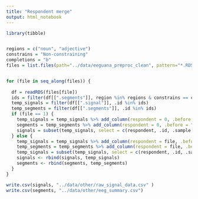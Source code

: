 ```yaml
---
title: "Respondent merge"
output: html_notebook
---
```



```r

library(tibble)


regions = c("noun", "adjective")
constrains = "Non-constraining"
completions = "b"
files = list.files(path="../data/eeguana_preproc_clean", pattern="*.RDS", full.names=TRUE, recursive=FALSE)


for (file in seq_along(files)) {
  
  df = readRDS(files[file])
  ids = filter(df[[".segments"]], region %in% regions & constrains == constrains & completion == completions)$.id
  temp_signals = filter(df[[".signal"]], .id %in% ids)
  temp_segments = filter(df[[".segments"]], .id %in% ids)
  if (file == 1) {
    temp_signals = temp_signals %>% add_column(respondent = 0, .before = ".id")
    segments = temp_segments %>% add_column(respondent = 0, .before = ".id")
    signals = subset(temp_signals, select = c(respondent, .id, .sample, Fp1, Fpz, F3, F7, FC5, FC1, C3, T7, CP5, CP1, Fp2, Fz, F4, F8, FC6, FC2, C4, T8, CP6, CP2))
  } else {
    temp_signals = temp_signals %>% add_column(respondent = file, .before = ".id")
    temp_segments = temp_segments %>% add_column(respondent = file, .before = ".id")
    temp_signals = subset(temp_signals, select = c(respondent, .id, .sample, Fp1, Fpz, F3, F7, FC5, FC1, C3, T7, CP5, CP1, Fp2, Fz, F4, F8, FC6, FC2, C4, T8, CP6, CP2))
    signals <- rbind(signals, temp_signals)
    segments <- rbind(segments, temp_segments)
  }
}

write.csv(signals, "../data/other/raw_signal_data.csv" )
write.csv(segments, "../data/other/eeg_summary.csv")
```
